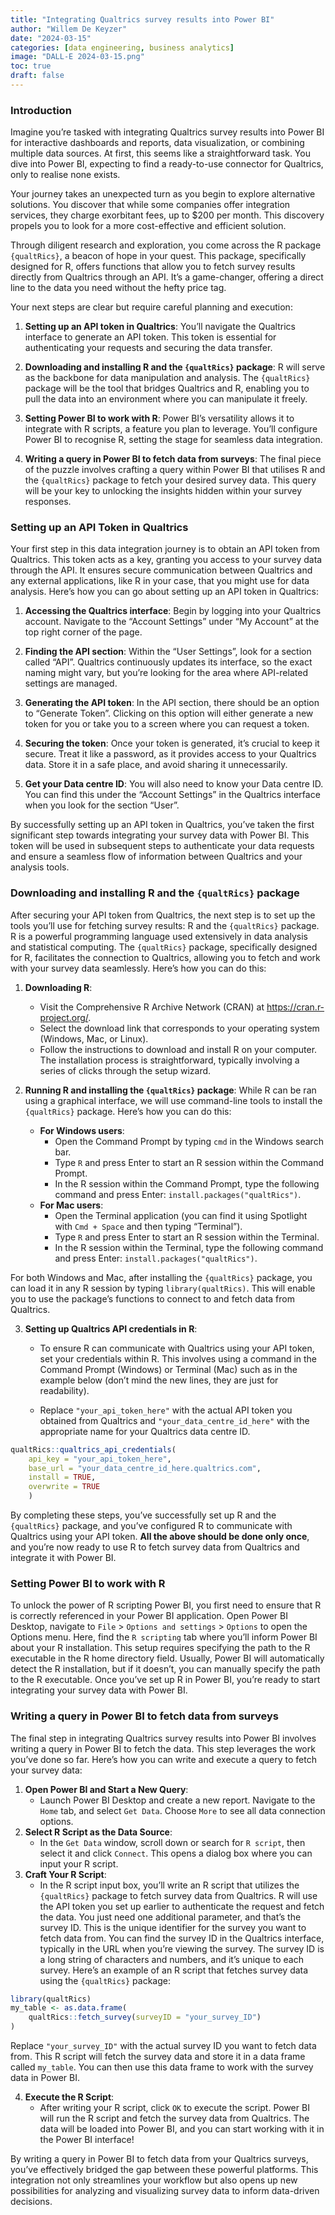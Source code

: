 ```yaml
---
title: "Integrating Qualtrics survey results into Power BI"
author: "Willem De Keyzer"
date: "2024-03-15"
categories: [data engineering, business analytics]
image: "DALL-E 2024-03-15.png"
toc: true
draft: false
---
```


### Introduction

Imagine you're tasked with integrating Qualtrics survey results into Power BI for interactive dashboards and reports, data visualization, or combining multiple data sources. At first, this seems like a straightforward task. You dive into Power BI, expecting to find a ready-to-use connector for Qualtrics, only to realise none exists.

Your journey takes an unexpected turn as you begin to explore alternative solutions. You discover that while some companies offer integration services, they charge exorbitant fees, up to \$200 per month. This discovery propels you to look for a more cost-effective and efficient solution.

Through diligent research and exploration, you come across the R package `{qualtRics}`, a beacon of hope in your quest. This package, specifically designed for R, offers functions that allow you to fetch survey results directly from Qualtrics through an API. It's a game-changer, offering a direct line to the data you need without the hefty price tag.

Your next steps are clear but require careful planning and execution:

1.  **Setting up an API token in Qualtrics**: You'll navigate the Qualtrics interface to generate an API token. This token is essential for authenticating your requests and securing the data transfer.

2.  **Downloading and installing R and the `{qualtRics}` package**: R will serve as the backbone for data manipulation and analysis. The `{qualtRics}` package will be the tool that bridges Qualtrics and R, enabling you to pull the data into an environment where you can manipulate it freely.

3.  **Setting Power BI to work with R**: Power BI's versatility allows it to integrate with R scripts, a feature you plan to leverage. You'll configure Power BI to recognise R, setting the stage for seamless data integration.

4.  **Writing a query in Power BI to fetch data from surveys**: The final piece of the puzzle involves crafting a query within Power BI that utilises R and the `{qualtRics}` package to fetch your desired survey data. This query will be your key to unlocking the insights hidden within your survey responses.

### Setting up an API Token in Qualtrics

Your first step in this data integration journey is to obtain an API token from Qualtrics. This token acts as a key, granting you access to your survey data through the API. It ensures secure communication between Qualtrics and any external applications, like R in your case, that you might use for data analysis. Here's how you can go about setting up an API token in Qualtrics:

1.  **Accessing the Qualtrics interface**: Begin by logging into your Qualtrics account. Navigate to the "Account Settings" under "My Account" at the top right corner of the page.

2.  **Finding the API section**: Within the "User Settings", look for a section called "API". Qualtrics continuously updates its interface, so the exact naming might vary, but you're looking for the area where API-related settings are managed.

3.  **Generating the API token**: In the API section, there should be an option to "Generate Token". Clicking on this option will either generate a new token for you or take you to a screen where you can request a token.

4.  **Securing the token**: Once your token is generated, it's crucial to keep it secure. Treat it like a password, as it provides access to your Qualtrics data. Store it in a safe place, and avoid sharing it unnecessarily.

5.  **Get your Data centre ID**: You will also need to know your Data centre ID. You can find this under the "Account Settings" in the Qualtrics interface when you look for the section "User".

By successfully setting up an API token in Qualtrics, you've taken the first significant step towards integrating your survey data with Power BI. This token will be used in subsequent steps to authenticate your data requests and ensure a seamless flow of information between Qualtrics and your analysis tools.

### Downloading and installing R and the `{qualtRics}` package

After securing your API token from Qualtrics, the next step is to set up the tools you'll use for fetching survey results: R and the `{qualtRics}` package. R is a powerful programming language used extensively in data analysis and statistical computing. The `{qualtRics}` package, specifically designed for R, facilitates the connection to Qualtrics, allowing you to fetch and work with your survey data seamlessly. Here's how you can do this:

1.  **Downloading R**:

    -   Visit the Comprehensive R Archive Network (CRAN) at <https://cran.r-project.org/>.
    -   Select the download link that corresponds to your operating system (Windows, Mac, or Linux).
    -   Follow the instructions to download and install R on your computer. The installation process is straightforward, typically involving a series of clicks through the setup wizard.

2.  **Running R and installing the `{qualtRics}` package**: While R can be ran using a graphical interface, we will use command-line tools to install the `{qualtRics}` package. Here's how you can do this:

    -   **For Windows users**:
        -   Open the Command Prompt by typing `cmd` in the Windows search bar.
        -   Type `R` and press Enter to start an R session within the Command Prompt.
        -   In the R session within the Command Prompt, type the following command and press Enter: `install.packages("qualtRics")`.
    -   **For Mac users**:
        -   Open the Terminal application (you can find it using Spotlight with `Cmd + Space` and then typing "Terminal").
        -   Type `R` and press Enter to start an R session within the Terminal.
        -   In the R session within the Terminal, type the following command and press Enter: `install.packages("qualtRics")`.

For both Windows and Mac, after installing the `{qualtRics}` package, you can load it in any R session by typing `library(qualtRics)`. This will enable you to use the package's functions to connect to and fetch data from Qualtrics.

3.  **Setting up Qualtrics API credentials in R**:
    -   To ensure R can communicate with Qualtrics using your API token, set your credentials within R. This involves using a command in the Command Prompt (Windows) or Terminal (Mac) such as in the example below (don't mind the new lines, they are just for readability).

    -   Replace `"your_api_token_here"` with the actual API token you obtained from Qualtrics and `"your_data_centre_id_here"` with the appropriate name for your Qualtrics data centre ID.

```r
qualtRics::qualtrics_api_credentials(
    api_key = "your_api_token_here", 
    base_url = "your_data_centre_id_here.qualtrics.com",
    install = TRUE,
    overwrite = TRUE
    )
```

By completing these steps, you've successfully set up R and the `{qualtRics}` package, and you've configured R to communicate with Qualtrics using your API token. **All the above should be done only once**, and you're now ready to use R to fetch survey data from Qualtrics and integrate it with Power BI.

### Setting Power BI to work with R

To unlock the power of R scripting Power BI, you first need to ensure that R is correctly referenced in your Power BI application. Open Power BI Desktop, navigate to `File` \> `Options and settings` \> `Options` to open the Options menu. Here, find the `R scripting` tab where you'll inform Power BI about your R installation. This setup requires specifying the path to the R executable in the R home directory field. Usually, Power BI will automatically detect the R installation, but if it doesn't, you can manually specify the path to the R executable. Once you've set up R in Power BI, you're ready to start integrating your survey data with Power BI.

### Writing a query in Power BI to fetch data from surveys

The final step in integrating Qualtrics survey results into Power BI involves writing a query in Power BI to fetch the data. This step leverages the work you've done so far. Here's how you can write and execute a query to fetch your survey data:

1.  **Open Power BI and Start a New Query**:
    -   Launch Power BI Desktop and create a new report. Navigate to the `Home` tab, and select `Get Data`. Choose `More` to see all data connection options.
2.  **Select R Script as the Data Source**:
    -   In the `Get Data` window, scroll down or search for `R script`, then select it and click `Connect`. This opens a dialog box where you can input your R script.
3.  **Craft Your R Script**:
    -   In the R script input box, you'll write an R script that utilizes the `{qualtRics}` package to fetch survey data from Qualtrics. R will use the API token you set up earlier to authenticate the request and fetch the data. You just need one additional parameter, and that's the survey ID. This is the unique identifier for the survey you want to fetch data from. You can find the survey ID in the Qualtrics interface, typically in the URL when you're viewing the survey. The survey ID is a long string of characters and numbers, and it's unique to each survey. Here's an example of an R script that fetches survey data using the `{qualtRics}` package:

```r
library(qualtRics)
my_table <- as.data.frame(
    qualtRics::fetch_survey(surveyID = "your_survey_ID")
)
```

Replace `"your_survey_ID"` with the actual survey ID you want to fetch data from. This R script will fetch the survey data and store it in a data frame called `my_table`. You can then use this data frame to work with the survey data in Power BI.

4.  **Execute the R Script**:
    -   After writing your R script, click `OK` to execute the script. Power BI will run the R script and fetch the survey data from Qualtrics. The data will be loaded into Power BI, and you can start working with it in the Power BI interface!

By writing a query in Power BI to fetch data from your Qualtrics surveys, you've effectively bridged the gap between these powerful platforms. This integration not only streamlines your workflow but also opens up new possibilities for analyzing and visualizing survey data to inform data-driven decisions.
